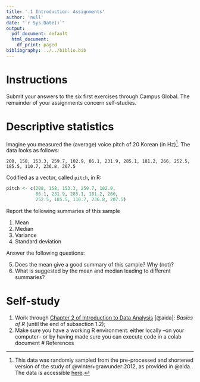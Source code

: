 ```yaml
---
title: '.1 Introduction: Assignments'
author: 'null'
date: "`r Sys.Date()`"
output:
  pdf_document: default
  html_document:
    df_print: paged
bibliography: ../../biblio.bib
---
```


# Instructions
Submit your answers to the six first exercises through Campus Global. The remainder of your assignments concern self-studies.

# Descriptive statistics
Imagine you measured the (average) voice pitch of 20 Korean (in Hz)^[This data was randomly sampled from the pre-processed and shortened version of the study of @winter+grawunder:2012, as provided in @aida. The data is accessible [here](https://rdrr.io/github/michael-franke/aida-package/man/data_polite.html).]. The data looks as follows: 

`208, 158, 153.3, 259.7, 102.9, 86.1, 231.9, 285.1, 181.2, 266, 252.5, 185.5, 110.7, 236.8, 207.5` 


Codified as a vector, called `pitch`, in R:
```r
pitch <- c(208, 158, 153.3, 259.7, 102.9,
           86.1, 231.9, 285.1, 181.2, 266,
           252.5, 185.5, 110.7, 236.8, 207.5)
```

Report the following summaries of this sample

  1. Mean
  2. Median
  3. Variance
  4. Standard deviation
  
Answer the following questions:
  
  5. Does the mean give a good summary of this sample? Why (not)?
  6. What is suggested by the mean and median leading to different summaries?
  
# Self-study 
1. Work through [Chapter 2 of Introduction to Data Analysis](https://michael-franke.github.io/intro-data-analysis/Chap-01-01-R.html) [@aida]: *Basics of R* (until the end of subsection 1.2);
2. Make sure you have a working R environment: either locally --on your computer-- or by having made sure you can execute code in a colab document
# References